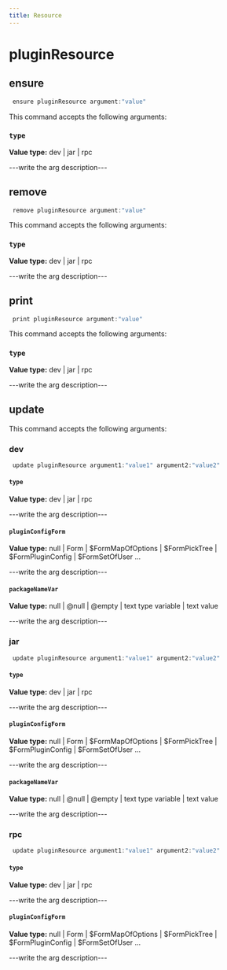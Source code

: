 ```yaml
---
title: Resource
---
```


# pluginResource

## ensure

```js filename="Terminal" copy
 ensure pluginResource argument:"value"
```

This command accepts the following arguments:

### `type`
**Value type:** dev | jar | rpc

---write the arg description---


## remove

```js filename="Terminal" copy
 remove pluginResource argument:"value"
```

This command accepts the following arguments:

### `type`
**Value type:** dev | jar | rpc

---write the arg description---


## print

```js filename="Terminal" copy
 print pluginResource argument:"value"
```

This command accepts the following arguments:

### `type`
**Value type:** dev | jar | rpc

---write the arg description---


## update

This command accepts the following arguments:

### dev
```js filename="Terminal" copy
 update pluginResource argument1:"value1" argument2:"value2"
```

#### `type`
**Value type:** dev | jar | rpc

---write the arg description---

#### `pluginConfigForm`
**Value type:** null | Form | $FormMapOfOptions | $FormPickTree | $FormPluginConfig | $FormSetOfUser ...

---write the arg description---

#### `packageNameVar`
**Value type:** null | @null | @empty | text type variable | text value

---write the arg description---

### jar
```js filename="Terminal" copy
 update pluginResource argument1:"value1" argument2:"value2"
```

#### `type`
**Value type:** dev | jar | rpc

---write the arg description---

#### `pluginConfigForm`
**Value type:** null | Form | $FormMapOfOptions | $FormPickTree | $FormPluginConfig | $FormSetOfUser ...

---write the arg description---

#### `packageNameVar`
**Value type:** null | @null | @empty | text type variable | text value

---write the arg description---

### rpc
```js filename="Terminal" copy
 update pluginResource argument1:"value1" argument2:"value2"
```

#### `type`
**Value type:** dev | jar | rpc

---write the arg description---

#### `pluginConfigForm`
**Value type:** null | Form | $FormMapOfOptions | $FormPickTree | $FormPluginConfig | $FormSetOfUser ...

---write the arg description---


